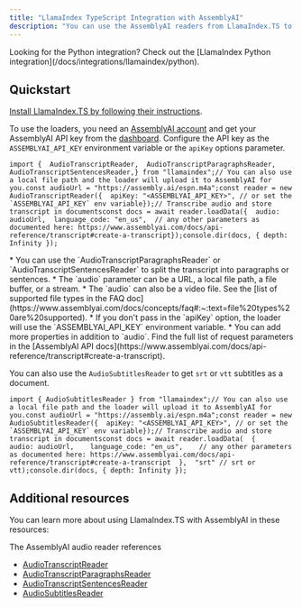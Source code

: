 ```yaml
---
title: "LlamaIndex TypeScript Integration with AssemblyAI"
description: "You can use the AssemblyAI readers from LlamaIndex.TS to transcribe audio files inside your LlamaIndex applications."
---
```


<Note>
  Looking for the Python integration? Check out the [LlamaIndex Python integration](/docs/integrations/llamaindex/python).
</Note>

## Quickstart[​](#quickstart "Direct link to Quickstart")

[Install LlamaIndex.TS by following their instructions](https://ts.llamaindex.ai/installation).

To use the loaders, you need an [AssemblyAI account](https://www.assemblyai.com/dashboard/signup) and get your AssemblyAI API key from the [dashboard](https://www.assemblyai.com/app/account). Configure the API key as the `ASSEMBLYAI_API_KEY` environment variable or the `apiKey` options parameter.

```
import {  AudioTranscriptReader,  AudioTranscriptParagraphsReader,  AudioTranscriptSentencesReader,} from "llamaindex";// You can also use a local file path and the loader will upload it to AssemblyAI for you.const audioUrl = "https://assembly.ai/espn.m4a";const reader = new AudioTranscriptReader({  apiKey: "<ASSEMBLYAI_API_KEY>", // or set the `ASSEMBLYAI_API_KEY` env variable});// Transcribe audio and store transcript in documentsconst docs = await reader.loadData({  audio: audioUrl,  language_code: "en_us",  // any other parameters as documented here: https://www.assemblyai.com/docs/api-reference/transcript#create-a-transcript});console.dir(docs, { depth: Infinity });
```

<Info>
  * You can use the `AudioTranscriptParagraphsReader` or `AudioTranscriptSentencesReader` to split the transcript into paragraphs or sentences.
  * The `audio` parameter can be a URL, a local file path, a file buffer, or a stream.
  * The `audio` can also be a video file. See the [list of supported file types in the FAQ doc](https://www.assemblyai.com/docs/concepts/faq#:~:text=file%20types%20are%20supported).
  * If you don't pass in the `apiKey` option, the loader will use the `ASSEMBLYAI_API_KEY` environment variable.
  * You can add more properties in addition to `audio`. Find the full list of request parameters in the [AssemblyAI API docs](https://www.assemblyai.com/docs/api-reference/transcript#create-a-transcript).
</Info>

You can also use the `AudioSubtitlesReader` to get `srt` or `vtt` subtitles as a document.

```
import { AudioSubtitlesReader } from "llamaindex";// You can also use a local file path and the loader will upload it to AssemblyAI for you.const audioUrl = "https://assembly.ai/espn.m4a";const reader = new AudioSubtitlesReader({  apiKey: "<ASSEMBLYAI_API_KEY>", // or set the `ASSEMBLYAI_API_KEY` env variable});// Transcribe audio and store transcript in documentsconst docs = await reader.loadData(  {    audio: audioUrl,    language_code: "en_us",    // any other parameters as documented here: https://www.assemblyai.com/docs/api-reference/transcript#create-a-transcript  },  "srt" // srt or vtt);console.dir(docs, { depth: Infinity });
```

## Additional resources[​](#additional-resources "Direct link to Additional resources")

You can learn more about using LlamaIndex.TS with AssemblyAI in these resources:

The AssemblyAI audio reader references

* [AudioTranscriptReader](https://ts.llamaindex.ai/api/classes/AudioTranscriptReader)
* [AudioTranscriptParagraphsReader](https://ts.llamaindex.ai/api/classes/AudioTranscriptParagraphsReader)
* [AudioTranscriptSentencesReader](https://ts.llamaindex.ai/api/classes/AudioTranscriptSentencesReader)
* [AudioSubtitlesReader](https://ts.llamaindex.ai/api/classes/AudioSubtitlesReader)
